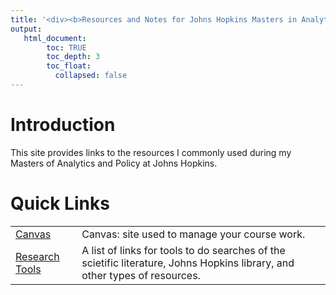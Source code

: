 ---
title: '<div><b>Resources and Notes for Johns Hopkins Masters in Analytics and Policy</b> </div>'
output:
   html_document:
        toc: TRUE
        toc_depth: 3
        toc_float:
          collapsed: false
---

<!--
*
* introduction
*
-->

<h1>Introduction</h1>
This site provides links to the resources I commonly used during my Masters of Analytics and Policy at Johns Hopkins.
<h1>Quick Links</h1>

<table>
  <!-- canvas -->
  <tr>
    <td valign="top">
      <a href="http://canvas.jhu.edu">Canvas</a>
    </td>
    <td valign="top">
      Canvas: site used to manage your course work. 
    </td>
    <td valign="top">
    </td>
  </tr>
  <!-- research tools -->
  <tr>
    <td>
      <a href="./research-tools.html">Research Tools</a>&nbsp;&nbsp;
    </td>
    <td>
      A list of links for tools to do searches of the scietific literature, Johns Hopkins library, and other types of resources.  
    </td>
    <td>
    </td>
  </tr>
</table>


